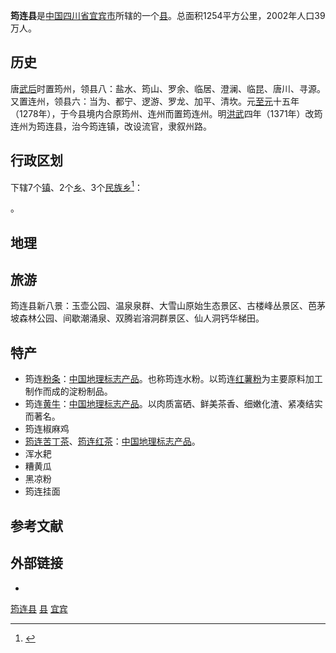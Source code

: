 {{Infobox China County
|Belong = [[四川省|四川省]][[宜宾市|宜宾市]]
}}
'''筠连县'''是[[中国|中国]][[四川省|四川省]][[宜宾市|宜宾市]]所辖的一个[[县|县]]。总面积1254平方公里，2002年人口39万人。

==历史==
唐[[武后|武后]]时置筠州，领县八：盐水、筠山、罗余、临居、澄澜、临昆、唐川、寻源。又置连州，领县六：当为、都宁、逻游、罗龙、加平、清坎。元[[至元_(忽必烈)|至元]]十五年（1278年），于今县境内合原筠州、连州而置筠连州。明[[洪武|洪武]]四年（1371年）改筠连州为筠连县，治今筠连镇，改设流官，隶叙州路。

== 行政区划 ==
{{PAGENAMEBASE}}下辖7个[[行政建制镇|镇]]、2个[[乡_(中华人民共和国)|乡]]、3个[[民族乡|民族乡]]<ref>{{PRC admin/ref sgc|51/15/27}}</ref>：

{{PRC admin/children|51/15/27}}。


==地理==

{{Weather box|width=auto
|collapsed   =  
|open        =  
|metric first=y
|single line=y 
|location = 筠连 (1981−2010)
|Jan high C = 10.7
|Feb high C = 12.9
|Mar high C = 17.6
|Apr high C = 23.2
|May high C = 27.4
|Jun high C = 29.2
|Jul high C = 31.7
|Aug high C = 31.5
|Sep high C = 26.9
|Oct high C = 21.2
|Nov high C = 17.2
|Dec high C = 12.0
|year high C = 

|Jan mean C =  7.8
|Feb mean C =  9.5
|Mar mean C =  13.3
|Apr mean C = 18.0
|May mean C = 22.1
|Jun mean C = 24.2
|Jul mean C = 26.4
|Aug mean C = 26.2
|Sep mean C = 22.6
|Oct mean C = 17.8
|Nov mean C = 13.8
|Dec mean C = 9.1
|year mean C =  

|Jan low C =5.8
|Feb low C = 7.2
|Mar low C =10.4
|Apr low C = 14.5
|May low C = 18.3
|Jun low C = 20.9
|Jul low C = 22.8
|Aug low C = 22.7
|Sep low C = 19.9
|Oct low C = 15.7
|Nov low C = 11.6
|Dec low C = 7.2
|year low C =  

| Jan humidity  =	83
| Feb humidity  =	82
| Mar humidity  =	79
| Apr humidity  =	77
| May humidity  =	76
| Jun humidity  =	80
| Jul humidity  =	81
| Aug humidity  =	81
| Sep humidity  =	84
| Oct humidity  =	86
| Nov humidity  =	84
| Dec humidity  =	84
| year humidity  =	

|precipitation colour = green
|Jan precipitation mm =  23.1
|Feb precipitation mm =  28.3
|Mar precipitation mm = 41.6
|Apr precipitation mm =  68.2
|May precipitation mm = 94.1
|Jun precipitation mm =  142.2
|Jul precipitation mm = 224.1
|Aug precipitation mm = 181.9
|Sep precipitation mm =  111.1
|Oct precipitation mm =  74.1
|Nov precipitation mm =  38.1
|Dec precipitation mm =22.1
|source 1 = 中国气象数据网<ref name = Cityintro>{{cite web| url = https://data.cma.cn/data/weatherBk.html| script-title = zh: 卷帘- 气象数据 -中国气象数据网| publisher = Weather China| language = zh-cn| access-date = 2012-06-17| archive-date = 2021-02-19| archive-url = https://web.archive.org/web/20210219231518/http://data.cma.cn/data/weatherBk.html| dead-url = no}}</ref>
}}


==旅游==
筠连县新八景：玉壶公园、温泉泉群、大雪山原始生态景区、古楼峰丛景区、芭茅坡森林公园、间歇潮涌泉、双腾岩溶洞群景区、仙人洞钙华梯田。

==特产==
* 筠连[[粉条|粉条]]：[[中国地理标志产品|中国地理标志产品]]。也称筠连水粉。以筠连[[红薯粉|红薯粉]]为主要原料加工制作而成的淀粉制品。
* 筠连[[黄牛|黄牛]]：[[中国地理标志产品|中国地理标志产品]]。以肉质富硒、鲜美茶香、细嫩化渣、紧凑结实而著名。
* 筠连椒麻鸡
* [[筠连苦丁茶|筠连苦丁茶]]、[[筠连红茶|筠连红茶]]：[[中国地理标志产品|中国地理标志产品]]。
* 浑水耙
* 糟黄瓜
* 黑凉粉 
* 筠连挂面

== 参考文献 ==
{{reflist}}

== 外部链接 ==
* {{Official website|http://www.scjlx.gov.cn/|name=筠连县人民政府}}

{{筠连县行政区划}}
{{宜宾市行政区划}}
{{四川行政区划}}

[[Category:筠连县|]]
[[Category:宜宾区县|县]]
[[Category:四川省县份|宜宾]]